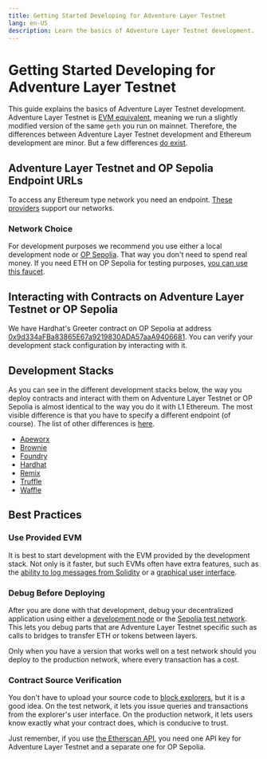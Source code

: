 ```yaml
---
title: Getting Started Developing for Adventure Layer Testnet
lang: en-US
description: Learn the basics of Adventure Layer Testnet development.
---
```



# Getting Started Developing for Adventure Layer Testnet

This guide explains the basics of Adventure Layer Testnet development.
Adventure Layer Testnet is [EVM equivalent](https://web.archive.org/web/20231127160757/https://medium.com/ethereum-optimism/introducing-evm-equivalence-5c2021deb306), meaning we run a slightly modified version of the same `geth` you run on mainnet.
Therefore, the differences between Adventure Layer Testnet development and Ethereum development are minor.
But a few differences [do exist](/chain/differences).

## Adventure Layer Testnet and OP Sepolia Endpoint URLs

To access any Ethereum type network you need an endpoint. [These providers](/builders/tools/connect/rpc-providers) support our networks.

### Network Choice

For development purposes we recommend you use either a local development node or [OP Sepolia](https://sepolia-optimism.etherscan.io).
That way you don't need to spend real money.
If you need ETH on OP Sepolia for testing purposes, [you can use this faucet](https://app.optimism.io/faucet?utm_source=docs).

## Interacting with Contracts on Adventure Layer Testnet or OP Sepolia

We have Hardhat's Greeter contract on OP Sepolia at address [0x9d334aFBa83865E67a9219830ADA57aaA9406681](https://sepolia-optimism.etherscan.io/address/0x9d334aFBa83865E67a9219830ADA57aaA9406681#code).
You can verify your development stack configuration by interacting with it.

## Development Stacks

As you can see in the different development stacks below, the way you deploy contracts and interact with them on Adventure Layer Testnet or OP Sepolia is almost identical to the way you do it with L1 Ethereum.
The most visible difference is that you have to specify a different endpoint (of course).
The list of other differences is [here](differences).

*   [Apeworx](https://www.apeworx.io/)
*   [Brownie](https://eth-brownie.readthedocs.io/en/stable/install.html)
*   [Foundry](https://getfoundry.sh/)
*   [Hardhat](https://hardhat.org/)
*   [Remix](https://remix.ethereum.org)
*   [Truffle](https://trufflesuite.com/)
*   [Waffle](https://getwaffle.io/)

## Best Practices

### Use Provided EVM

It is best to start development with the EVM provided by the development stack.
Not only is it faster, but such EVMs often have extra features, such as the [ability to log messages from Solidity](https://hardhat.org/tutorial/debugging-with-hardhat-network.html) or a [graphical user interface](https://trufflesuite.com/ganache/).

### Debug Before Deploying

After you are done with that development, debug your decentralized application using either a [development node](/chain/testing/dev-node) or the [Sepolia test network](/chain/networks).
This lets you debug parts that are Adventure Layer Testnet specific such as calls to bridges to transfer ETH or tokens between layers.

Only when you have a version that works well on a test network should you deploy to the production network, where every transaction has a cost.

### Contract Source Verification

You don't have to upload your source code to [block explorers](/builders/tools/build/block-explorers), but it is a good idea.
On the test network, it lets you issue queries and transactions from the explorer's user interface.
On the production network, it lets users know exactly what your contract does, which is conducive to trust.

Just remember, if you use [the Etherscan API](https://explorer.optimism.io/apis), you need one API key for Adventure Layer Testnet and a separate one for OP Sepolia.

